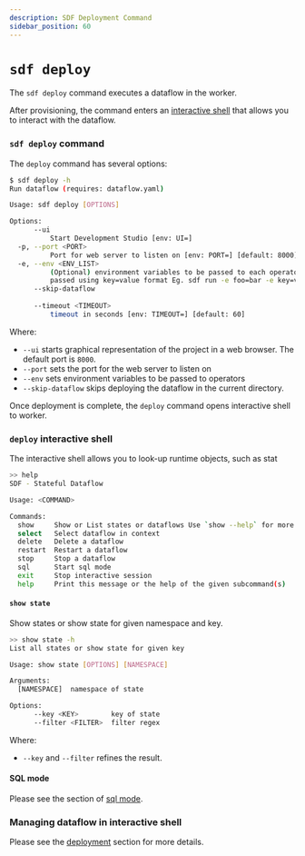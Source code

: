 ```yaml
---
description: SDF Deployment Command
sidebar_position: 60
---
```


# `sdf deploy`

The `sdf deploy` command executes a dataflow in the worker. 

After provisioning, the command enters an [interactive shell] that allows you to interact with the dataflow.

[interactive shell]: #deploy-interactive-shell

### `sdf deploy` command

The `deploy` command has several options:

```bash copy="fl"
$ sdf deploy -h
Run dataflow (requires: dataflow.yaml)

Usage: sdf deploy [OPTIONS]

Options:
      --ui
          Start Development Studio [env: UI=]
  -p, --port <PORT>
          Port for web server to listen on [env: PORT=] [default: 8000]
  -e, --env <ENV_LIST>
          (Optional) environment variables to be passed to each operator They should be
          passed using key=value format Eg. sdf run -e foo=bar -e key=value -e one=1
      --skip-dataflow
          
      --timeout <TIMEOUT>
          timeout in seconds [env: TIMEOUT=] [default: 60]
```

Where:
* `--ui` starts graphical representation of the project in a web browser. The default port is `8000`.
* `--port` sets the port for the web server to listen on
* `--env` sets environment variables to be passed to operators
* `--skip-dataflow` skips deploying the dataflow in the current directory.


Once deployment is complete, the `deploy` command opens interactive shell to worker.


### `deploy` interactive shell

The interactive shell allows you to look-up runtime objects, such as stat

```bash copy="fl"
>> help
SDF - Stateful Dataflow

Usage: <COMMAND>

Commands:
  show     Show or List states or dataflows Use `show --help` for more info
  select   Select dataflow in context
  delete   Delete a dataflow
  restart  Restart a dataflow
  stop     Stop a dataflow
  sql      Start sql mode
  exit     Stop interactive session
  help     Print this message or the help of the given subcommand(s)

```

#### `show state`

Show states or show state for given namespace and key.

```bash copy="fl"
>> show state -h
List all states or show state for given key

Usage: show state [OPTIONS] [NAMESPACE]

Arguments:
  [NAMESPACE]  namespace of state

Options:
      --key <KEY>        key of state
      --filter <FILTER>  filter regex
```

Where:
* `--key` and `--filter` refines the result.

#### SQL mode

Please see the section of [sql mode].

### Managing dataflow in interactive shell

Please see the [deployment] section for more details.

[deployment]: ../deployment.mdx
[sql mode]: ./run_sql.mdx
